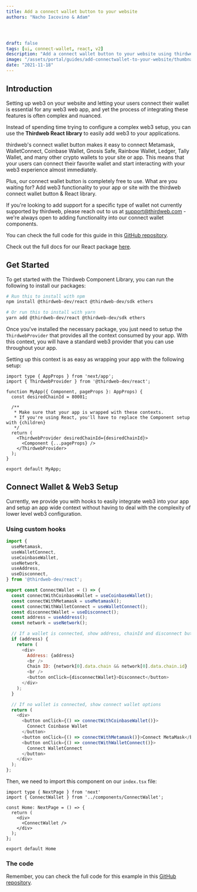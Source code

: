 ```yaml
---
title: Add a connect wallet button to your website
authors: "Nacho Iacovino & Adam"




draft: false
tags: [ui, connect-wallet, react, v2]
description: "Add a connect wallet button to your website using thirdweb’s React library. Allow users to easily connect their wallet to your web3 site or app"
image: "/assets/portal/guides/add-connectwallet-to-your-website/thumbnail.png"
date: "2021-11-18"
---
```


## Introduction

Setting up web3 on your website and letting your users connect their wallet is essential for any web3 web app, and yet the process of integrating these features is often complex and nuanced. 

Instead of spending time trying to configure a complex web3 setup, you can use the **Thirdweb React library** to easily add web3 to your applications.

thirdweb's connect wallet button makes it easy to connect Metamask, WalletConnect, Coinbase Wallet, Gnosis Safe, Rainbow Wallet, Ledger, Tally Wallet, and many other crypto wallets to your site or app. This means that your users can connect their favorite wallet and start interacting with your web3 experience almost immediately.

Plus, our connect wallet button is completely free to use. What are you waiting for? Add web3 functionality to your app or site with the thirdweb connect wallet button & React library.

If you're looking to add support for a specific type of wallet not currently supported by thirdweb, please reach out to us at [support@thirdweb.com](mailto:support@thirdweb.com) - we're always open to adding functionality into our connect wallet components.

You can check the full code for this guide in this [GitHub repository](https://github.com/thirdweb-dev/examples/tree/main/typescript/add-connect-wallet).

Check out the full docs for our React package [here](https://docs.thirdweb.com/react).

## Get Started

To get started with the Thirdweb Component Library, you can run the following to install our packages:

```bash
# Run this to install with npm
npm install @thirdweb-dev/react @thirdweb-dev/sdk ethers

# Or run this to install with yarn
yarn add @thirdweb-dev/react @thirdweb-dev/sdk ethers
```

Once you've installed the necessary package, you just need to setup the `ThirdwebProvider` that provides all the context consumed by your app. With this context, you will have a standard web3 provider that you can use throughout your app.

Setting up this context is as easy as wrapping your app with the following setup:

```tsx:pages/_app.tsx
import type { AppProps } from 'next/app';
import { ThirdwebProvider } from '@thirdweb-dev/react';

function MyApp({ Component, pageProps }: AppProps) {
  const desiredChainId = 80001;

  /**
   * Make sure that your app is wrapped with these contexts.
   * If you're using React, you'll have to replace the Component setup with {children}
   */
  return (
    <ThirdwebProvider desiredChainId={desiredChainId}>
      <Component {...pageProps} />
    </ThirdwebProvider>
  );
}

export default MyApp;
```

## Connect Wallet & Web3 Setup

Currently, we provide you with hooks to easily integrate web3 into your app and setup an app wide context without having to deal with the complexity of lower level web3 configuration.

### Using custom hooks

```tsx:components/ConnectWallet.js
import {
  useMetamask,
  useWalletConnect,
  useCoinbaseWallet,
  useNetwork,
  useAddress,
  useDisconnect,
} from '@thirdweb-dev/react';

export const ConnectWallet = () => {
  const connectWithCoinbaseWallet = useCoinbaseWallet();
  const connectWithMetamask = useMetamask();
  const connectWithWalletConnect = useWalletConnect();
  const disconnectWallet = useDisconnect();
  const address = useAddress();
  const network = useNetwork();

  // If a wallet is connected, show address, chainId and disconnect button
  if (address) {
    return (
      <div>
        Address: {address}
        <br />
        Chain ID: {network[0].data.chain && network[0].data.chain.id}
        <br />
        <button onClick={disconnectWallet}>Disconnect</button>
      </div>
    );
  }

  // If no wallet is connected, show connect wallet options
  return (
    <div>
      <button onClick={() => connectWithCoinbaseWallet()}>
        Connect Coinbase Wallet
      </button>
      <button onClick={() => connectWithMetamask()}>Connect MetaMask</button>
      <button onClick={() => connectWithWalletConnect()}>
        Connect WalletConnect
      </button>
    </div>
  );
};
```

Then, we need to import this component on our `index.tsx` file:

```tsx:pages/index.tsx
import type { NextPage } from 'next'
import { ConnectWallet } from '../components/ConnectWallet';

const Home: NextPage = () => {
  return (
    <div>
      <ConnectWallet />
    </div>
  );
};

export default Home
```

### The code

Remember, you can check the full code for this example in this [GitHub repository](https://github.com/thirdweb-dev/examples/tree/main/typescript/add-connect-wallet).
